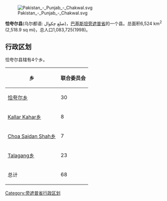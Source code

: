 [[File:Pakistan_-_Punjab_-_Chakwal.svg|right]]

'''恰夸尔县'''(乌尔都语: ضلع چکوال)，[[巴基斯坦|巴基斯坦]][[旁遮普省|旁遮普省]]的一个县。总面积6,524 km<sup>2</sup> (2,518.9 sq mi)，总人口1,083,725(1998)。

== 行政区划 ==
恰夸尔县辖有4个乡。
{| class="wikitable"
|-
! 乡
! 联合委员会
|-
| [[恰夸尔乡|恰夸尔乡]]
| 30
|-
| [[Kallar_Kahar乡|Kallar Kahar乡]]
| 8
|-
| [[Choa_Saidan_Shah乡|Choa Saidan Shah乡]]
| 7
|-
| [[Talagang乡|Talagang乡]]
| 23
|-
| 总计
| 68
|}


{{旁遮普省行政区划}}

[[Category:旁遮普省行政区划|Category:旁遮普省行政区划]]